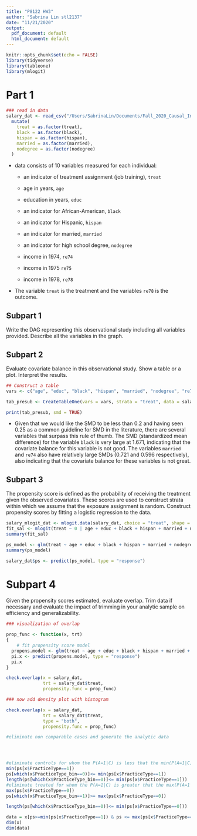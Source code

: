 ```yaml
---
title: "P8122 HW3"
author: "Sabrina Lin stl2137"
date: "11/21/2020"
output:
  pdf_document: default
  html_document: default
---
```


```r
knitr::opts_chunk$set(echo = FALSE)
library(tidyverse)
library(tableone)
library(mlogit)
```

# Part 1

```r
### read in data
salary_dat <- read_csv("/Users/SabrinaLin/Documents/Fall_2020_Causal_Inference/Homework/HW3/p8122_hw3_stl2137/hW3\ data.csv") %>% 
  mutate(
    treat = as.factor(treat),
    black = as.factor(black),
    hispan = as.factor(hispan),
    married = as.factor(married),
    nodegree = as.factor(nodegree)
  )
```

* data consists of 10 variables measured for each individual:

  * an indicator of treatment assignment (job training), `treat` 
  
  * age in years, `age`
  
  * education in years, `educ`
  
  * an indicator for African-American, `black` 
  
  * an indicator for Hispanic, `hispan`
  
  * an indicator for married, `married`
  
  * an indicator for high school degree, `nodegree`
  
  * income in 1974, `re74` 
  
  * income in 1975 `re75` 
  
  * income in 1978, `re78`

* The variable `treat` is the treatment and the variables `re78` is the outcome.

## Subpart 1
Write the DAG representing this observational study including all variables provided. Describe all the variables in the graph.


## Subpart 2
Evaluate covariate balance in this observational study. Show a table or a plot. Interpret the results.

```r
## Construct a table
vars <- c("age", "educ", "black", "hispan", "married", "nodegree", "re74", "re75", "re78")

tab_presub <- CreateTableOne(vars = vars, strata = "treat", data = salary_dat, test = FALSE)

print(tab_presub, smd = TRUE)
```

* Given that we would like the SMD to be less than 0.2 and having seen 0.25 as a common guideline for SMD in the literature, there are several variables that surpass this rule of thumb. The SMD (standardized mean difference) for the variable `black` is very large at 1.671, indicating that the covariate balance for this variable is not good. The variables `married` and `re74` also have relatively large SMDs (0.721 and 0.596 respectively), also indicating that the covariate balance for these variables is not great. 

## Subpart 3
The propensity score is defined as the probability of receiving the treatment given the observed covariates. These scores are used to construct strata within which we assume that the exposure assignment is random. Construct propensity scores by fitting a logistic regression to the data.

```r
salary_mlogit_dat <- mlogit.data(salary_dat, choice = "treat", shape = "wide")
fit_sal <- mlogit(treat ~ 0 | age + educ + black + hispan + married + nodegree + re74 + re75, data = salary_mlogit_dat)
summary(fit_sal)

ps_model <- glm(treat ~ age + educ + black + hispan + married + nodegree + re74 + re75, data = salary_dat, family = binomial)
summary(ps_model)

salary_dat$ps <- predict(ps_model, type = "response")

```

# Subpart 4
Given the propensity scores estimated, evaluate overlap. Trim data if necessary and evaluate the impact of trimming in your analytic sample on efficiency and generalizability.

```r
### visualization of overlap 

prop_func <- function(x, trt)
{
    # fit propensity score model
  propens.model <- glm(treat ~ age + educ + black + hispan + married + nodegree + re74 + re75, data = salary_dat, family = binomial)
  pi.x <- predict(propens.model, type = "response")
  pi.x
}

check.overlap(x = salary_dat,
              trt = salary_dat$treat,
              propensity.func = prop_func)

### now add density plot with histogram

check.overlap(x = salary_dat,
              trt = salary_dat$treat,
              type = "both",
              propensity.func = prop_func)
```

```r
#eliminate non comparable cases and generate the analytic data




#eliminate controls for whom the P(A=1|C) is less that the min(P(A=1|C)) found in the treated group
min(ps[x$PracticeType==1])
ps[which(x$PracticeType_bin==0)]<= min(ps[x$PracticeType==1])
length(ps[which(x$PracticeType_bin==0)]<= min(ps[x$PracticeType==1]))
#eliminate treated for whom the P(A=1|C) is greater that the max(P(A=1|C)) found in the control group
max(ps[x$PracticeType==0])
ps[which(x$PracticeType_bin==1)]>= max(ps[x$PracticeType==0])

length(ps[which(x$PracticeType_bin==0)]<= min(ps[x$PracticeType==0]))

data = x[ps>=min(ps[x$PracticeType==1]) & ps <= max(ps[x$PracticeType==0]),] 
dim(x)
dim(data)
```

